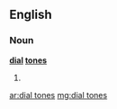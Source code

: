 ==English==

===Noun===
'''[[dial]] [[tone]]s'''

# {{plural of|[[dial tone]]}}

[[ar:dial tones]]
[[mg:dial tones]]